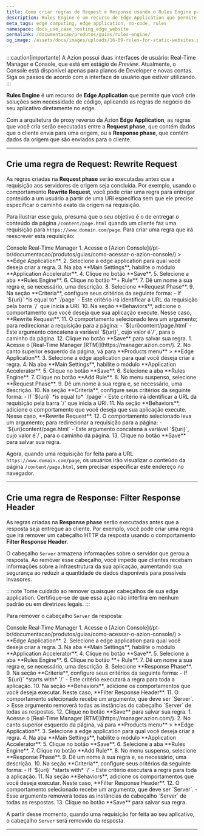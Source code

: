 ```yaml
---
title: Como criar regras de Request e Response usando o Rules Engine para Edge Application
description: Rules Engine é um recurso de Edge Application que permite que você crie soluções sem código, aplicando regras de negócio do seu aplicativo diretamente no edge.
meta_tags: edge computing, edge application, no-code, rules
namespace: docs_use_case_hosting_edge_website
permalink: /documentacao/produtos/guias/rules-engine/
og_image: /assets/docs/images/uploads/16-09-rules-for-static-websites.png
---
```



:::caution[importante]
A Azion possui duas interfaces de usuário: Real-Time Manager e Console, que está em estágio de *Preview*. Atualmente, o Console está disponível apenas para planos de Developer e novas contas. Siga os passos de acordo com a interface de usuário que estiver utilizando.
:::

**Rules Engine** é um recurso de **Edge Application** que permite que você crie soluções sem necessidade de código, aplicando as regras de negócio do seu aplicativo diretamente no edge.

Com a arquitetura de proxy reverso da Azion **Edge Application**, as regras que você cria serão executadas entre a **Request phase**, que contém dados que o cliente envia para uma origem, ou a **Response phase**, que contém dados da origem que são enviados para o cliente.

<LinkButton link="/pt-br/documentacao/produtos/build/edge-application/rules-engine/" text="Saiba mais sobre Rules Engine" outlined />

---

## Crie uma regra de Request: Rewrite Request

As regras criadas na **Request phase** serão executadas antes que a requisição aos servidores de origem seja concluída. Por exemplo, usando o comportamento **Rewrite Request**, você pode criar uma regra para entregar conteúdo a um usuário a partir de uma URI específica sem que ele precise especificar o caminho exato da origem na requisição.

Para ilustrar esse guia, presuma que o seu objetivo é o de entregar o conteúdo da página `/content/page.html` quando um cliente faz uma requisição para `https://www.domain.com/page`. Para criar uma regra que irá reescrever esta requisição:

<Tabs client:visible>
    <Fragment slot="tab.console">Console</Fragment>
    <Fragment slot="tab.rtm">Real-Time Manager</Fragment>

<Fragment slot="panel.console">
1. Acesse o [Azion Console](/pt-br/documentacao/produtos/guias/como-acessar-o-azion-console/) > **Edge Application**.
2. Selecione a edge application para qual você deseja criar a regra.
3. Na aba **Main Settings**, habilite o módulo **Application Accelerator**.
4. Clique no botão **Save**.
5. Selecione a aba **Rules Engine**.
6. Clique no botão **+ Rule**.
7. Dê um nome à sua regra e, se necessário, uma descrição.
8. Selecione **Request Phase**.
9. Na seção **Criteria**, configure seus critérios da seguinte forma:
   - If `${uri}` *is equal to* `/page`
   - Este critério irá identificar a URL da requisição pela barra `/` que inicia a URI.
10. Na seção **Behaviors**, adicione o comportamento que você deseja que sua aplicação execute. Nesse caso, **Rewrite Request**.
11. O comportamento selecionado leva um argumento; para redirecionar a requisição para a página:
   - `${uri}content/page.html`
   - Este argumento concatena a variável `${uri}`, cujo valor é`/`, para o caminho da página.
12. Clique no botão **Save** para salvar sua regra.
</Fragment>

<Fragment slot="panel.rtm">
1. Acesse o [Real-Time Manager (RTM)](https://manager.azion.com/).
2. No canto superior esquerdo da página, vá para **Products menu** > **Edge Application**.
3. Selecione a edge application para qual você deseja criar a regra.
4. Na aba **Main Settings**, habilite o módulo **Application Accelerator**.
5. Clique no botão **Save**.
6. Selecione a aba **Rules Engine**.
7. Clique no botão **Add Rule**.
8. No menu suspenso, selecione **Request Phase**.
9. Dê um nome à sua regra e, se necessário, uma descrição.
10. Na seção **Criteria**, configure seus critérios da seguinte forma:
   - If `${uri}` *is equal to* `/page`
   - Este critério irá identificar a URL da requisição pela barra `/` que inicia a URI.
11. Na seção **Behaviors**, adicione o comportamento que você deseja que sua aplicação execute. Nesse caso, **Rewrite Request**.
12. O comportamento selecionado leva um argumento; para redirecionar a requisição para a página:
   - `${uri}content/page.html`
   - Este argumento concatena a variável `${uri}`, cujo valor é`/`, para o caminho da página.
13. Clique no botão **Save** para salvar sua regra.
</Fragment>

</Tabs>

Agora, quando uma requisição for feita para a URL `https://www.domain.com/page`, os usuários irão visualizar o conteúdo da página `/content/page.html`, sem precisar especificar este endereço no navegador.

---

## Crie uma regra de Response: Filter Response Header

As regras criadas na **Response phase** serão executadas antes que a resposta seja entregue ao cliente. Por exemplo, você pode criar uma regra que irá remover um cabeçalho HTTP da resposta usando o comportamento **Filter Response Header**.

O cabeçalho `Server` armazena informações sobre o servidor que gerou a resposta. Ao remover esse cabeçalho, você impede que clientes recebam informações sobre a infraestrutura da sua aplicação, aumentando sua segurança ao reduzir a quantidade de dados disponíveis para possíveis invasores.

:::note
Tome cuidado ao remover quaisquer cabeçalhos de sua edge application. Certifique-se de que essa ação não interfira em nenhum padrão ou em diretrizes legais.
:::

Para remover o cabeçalho `Server` da resposta:

<Tabs client:visible>
    <Fragment slot="tab.console">Console</Fragment>
    <Fragment slot="tab.rtm">Real-Time Manager</Fragment>

<Fragment slot="panel.console">
1. Acesse o [Azion Console](/pt-br/documentacao/produtos/guias/como-acessar-o-azion-console/) > **Edge Application**.
2. Selecione a edge application para qual você deseja criar a regra.
3. Na aba **Main Settings**, habilite o módulo **Application Accelerator**.
4. Clique no botão **Save**.
5. Selecione a aba **Rules Engine**.
6. Clique no botão **+ Rule**.
7. Dê um nome à sua regra e, se necessário, uma descrição.
8. Selecione **Response Phase**.
9. Na seção **Criteria**, configure seus critérios da seguinte forma:
- If `${uri}` *starts with* `/`
- Este critério executará a regra para toda a aplicação.
10. Na seção **Behaviors**, adicione os comportamentos que você deseja executar. Neste caso, **Filter Response Header**.
11. O comportamento selecionado recebe um argumento, que deve ser `Server`.
   > Esse argumento removerá todas as instâncias do cabeçalho `Server` de todas as respostas.
12. Clique no botão **Save** para salvar sua regra.
</Fragment>

<Fragment slot="panel.rtm">
1. Acesse o [Real-Time Manager (RTM)](https://manager.azion.com/).
2. No canto superior esquerdo da página, vá para **Products menu** > **Edge Application**.
3. Selecione a edge application para qual você deseja criar a regra.
4. Na aba **Main Settings**, habilite o módulo **Application Accelerator**.
5. Clique no botão **Save**.
6. Selecione a aba **Rules Engine**.
7. Clique no botão **Add Rule**.
8. No menu suspenso, selecione **Response Phase**.
9. Dê um nome à sua regra e, se necessário, uma descrição.
10. Na seção **Criteria**, configure seus critérios da seguinte forma:
   - If `${uri}` *starts with* `/`
   - Este critério executará a regra para toda a aplicação.
11. Na seção **Behaviors**, adicione os comportamentos que você deseja executar. Neste caso, **Filter Response Header**.
12. O comportamento selecionado recebe um argumento, que deve ser `Server`.
   - Esse argumento removerá todas as instâncias do cabeçalho `Server` de todas as respostas.
13. Clique no botão **Save** para salvar sua regra.
</Fragment>

</Tabs>

A partir desse momento, quando uma requisição for feita ao seu aplicativo, o cabeçalho `Server` será removido da resposta.

---


